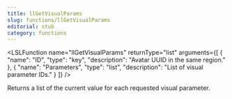 ```yaml
---
title: llGetVisualParams
slug: functions/llGetVisualParams
editorial: stub
category: functions
---
```


<LSLFunction
	name="llGetVisualParams"
	returnType="list"
	arguments={[
	{
		"name": "ID",
		"type": "key",
		"description": "Avatar UUID in the same region."
	},
	{
		"name": "Parameters",
		"type": "list",
		"description": "List of visual parameter IDs."
	}
]}
/>

Returns a list of the current value for each requested visual parameter.
